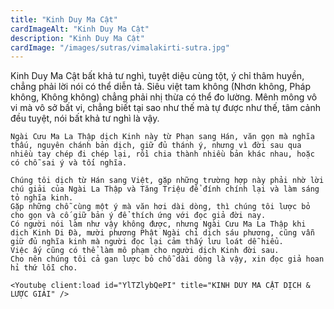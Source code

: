 ```yaml
---
title: "Kinh Duy Ma Cật"
cardImageAlt: "Kinh Duy Ma Cật"
description: "Kinh Duy Ma Cật"
cardImage: "/images/sutras/vimalakirti-sutra.jpg"
---
```


<div className="grid xl:grid-cols-8 lg:grid-cols-8 md:grid-cols-2 sm:grid-cols-2 xs:grid-cols-1 gap-8 bg-body dark:bg-darkmode-body">

  <div className="lg:col-span-5 md:col-span-1">


  </div>

  <div className="lg:col-span-3 md:col-span-1">
    Kinh Duy Ma Cật bất khả tư nghì, tuyệt diệu cùng tột, ý chỉ thâm huyền, chẳng phải lời nói có thể diễn tả. Siêu việt tam không (Nhơn không, Pháp không, Không không) chẳng phải nhị thừa có thể đo lường.
    Mênh mông vô vi mà vô sở bất vi, chẳng biết tại sao như thế mà tự được như thế, tâm cảnh đều tuyệt, nói bất khả tư nghì là vậy.

    Ngài Cưu Ma La Thập dịch Kinh này từ Phạn sang Hán, văn gọn mà nghĩa thấu, nguyên chánh bản dịch, giữ đủ thánh ý, nhưng vì đời sau qua nhiều tay chép đi chép lại, rồi chia thành nhiều bản khác nhau, hoặc có chỗ sai ý và tối nghĩa.

    Chúng tôi dịch từ Hán sang Việt, gặp những trường hợp này phải nhờ lời chú giải của Ngài La Thập và Tăng Triệu để đính chính lại và làm sáng tỏ nghĩa kinh.
    Gặp những chỗ cùng một ý mà văn hơi dài dòng, thì chúng tôi lược bỏ cho gọn và cố giữ bản ý để thích ứng với đọc giả đời nay.
    Có người nói làm như vậy không được, nhưng Ngài Cưu Ma La Thập khi dịch Kinh Di Đà, mười phương Phật Ngài chỉ dịch sáu phương, cũng vẫn giữ đủ nghĩa kinh mà người đọc lại cảm thấy lưu loát dễ hiểu.
    Việc ấy cũng có thể làm mô phạm cho người dịch Kinh đời sau.
    Cho nên chúng tôi cả gan lược bỏ chỗ dài dòng là vậy, xin đọc giả hoan hỉ thứ lỗi cho.
  </div>

</div>

<div className="grid xl:grid-cols-8 lg:grid-cols-8 md:grid-cols-2 sm:grid-cols-2 xs:grid-cols-1 gap-8 bg-body dark:bg-darkmode-body">

  <div className="lg:col-span-5 md:col-span-1">

    <Youtube client:load id="YlTZlybQePI" title="KINH DUY MA CẬT DỊCH & LƯỢC GIẢI" />

  </div>

  <div className="lg:col-span-3 md:col-span-1">


  </div>

</div>
